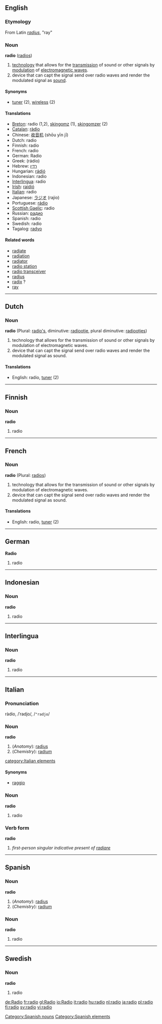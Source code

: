 ==English==

===Etymology===
From Latin ''[[radius]]'', "ray"

===Noun===
'''radio''' ([[radios]])
# [[technology]] that allows for the [[transmission]] of sound or other signals by [[modulation]] of [[electromagnetic wave]]s.
# device that can capt the signal send over radio waves and render the modulated signal as [[sound]].

====Synonyms====
*[[tuner]] (2), [[wireless]] (2)

====Translations====
*[[Breton]]: radio {{m}} (1,2), [[skingomz]] {{f}} (1), [[skingomzer]] {{m}} (2)
*[[Catalan]]: [[ràdio]] {{f}}
*Chinese: [[收音机]] (shōu yīn jī)
*Dutch: radio {{m}}
*Finnish: radio
*French: radio {{f}}
*German: Radio {{n}}
*Greek: (r&aacute;dio)
*Hebrew: [[רדיו]]
*Hungarian: [[rádió]]
*Indonesian: radio
*[[Interlingua]]: radio
*[[Irish]]: [[raidió]]
*[[Italian]]: radio {{f}}
*Japanese: [[ラジオ]] (rajio)
*Portuguese: [[rádio]] {{m}}
*[[Scottish Gaelic]]: radio
*Russian: [[радио]]
*Spanish: radio {{m}}
*Swedish: radio {{c}}
*Tagalog: [[radyo]] {{n}}

====Related words====
*[[radiate]]
*[[radiation]]
*[[radiator]]
*[[radio station]]
*[[radio transceiver]]
*[[radius]]
*[[radix]] ?
*[[ray]]


----

==Dutch==
===Noun===
'''radio''' {{m}} (Plural: [[radio's]], diminutive: [[radiootje]], plural diminutive: [[radiootjes]])

#technology that allows for the transmission of sound or other signals by modulation of electromagnetic waves.
#device that can capt the signal send over radio waves and render the modulated signal as sound.

====Translations====
*English: radio, [[tuner]] (2)

----
==Finnish==
===Noun===
'''radio'''

# radio

----
==French==
===Noun===
'''radio''' {{f}} (Plural: [[radios]])

#technology that allows for the transmission of sound or other signals by modulation of electromagnetic waves.
#device that can capt the signal send over radio waves and render the modulated signal as sound.

====Translations====
*English: radio, [[tuner]] (2)

----
==German==
'''Radio''' {{n}}

# radio

----
==Indonesian==
===Noun===
'''radio'''

# radio

----
==Interlingua==
===Noun===
'''radio'''

# radio

----
==Italian==
===Pronunciation===
ràdio, /ˈradjo/, /<tt>"radjo</tt>/
===Noun===
'''radio''' {{m}}

#(''Anatomy''): [[radius]]
#(''Chemistry''): [[radium]]
[[category:Italian elements]]

====Synonyms====
*[[raggio]]

===Noun===
'''radio''' {{f}}

# radio

===Verb form===
'''radio'''

# ''first-person singular indicative present of [[radiare]]''

----

==Spanish==
===Noun===
'''radio''' {{m}}

#(''Anatomy''): [[radius]]
#(''Chemistry''): [[radium]]

[[Category:Spanish nouns]]
[[Category:Spanish elements]]

===Noun===
'''radio''' {{f}}

# radio

----
==Swedish==
===Noun===
'''radio''' {{c}}

# radio

[[de:Radio]]
[[fr:radio]]
[[gl:Radio]]
[[io:Radio]]
[[it:radio]]
[[hu:radio]]
[[nl:radio]]
[[ja:radio]]
[[pl:radio]]
[[fi:radio]]
[[sv:radio]]
[[vi:radio]]